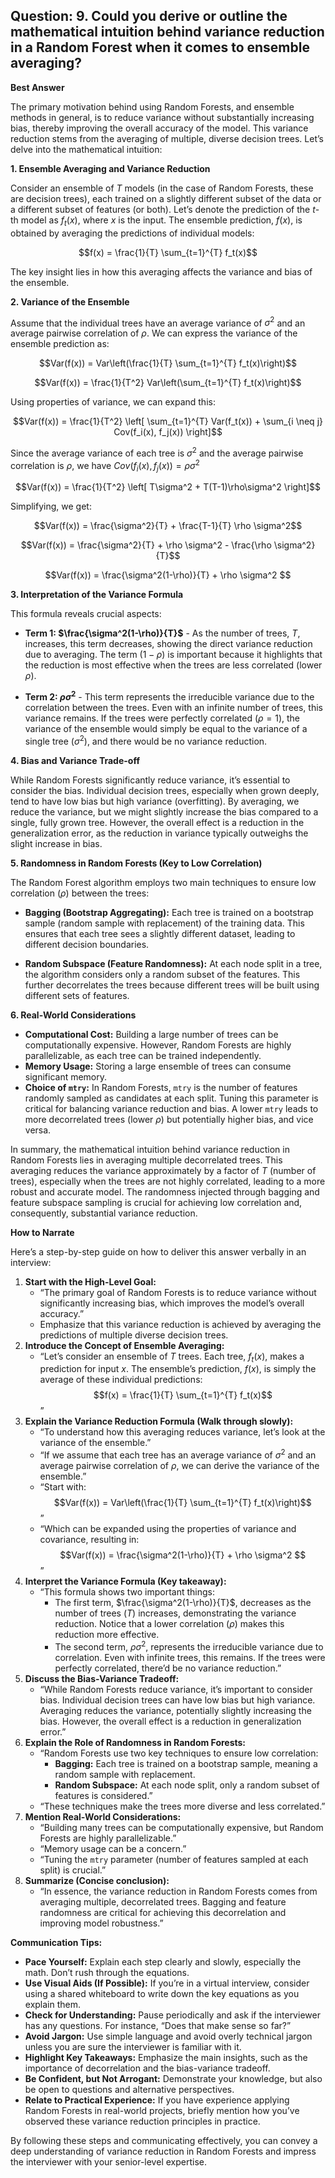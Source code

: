 ## Question: 9. Could you derive or outline the mathematical intuition behind variance reduction in a Random Forest when it comes to ensemble averaging?

**Best Answer**

The primary motivation behind using Random Forests, and ensemble methods in general, is to reduce variance without substantially increasing bias, thereby improving the overall accuracy of the model. This variance reduction stems from the averaging of multiple, diverse decision trees. Let's delve into the mathematical intuition:

**1. Ensemble Averaging and Variance Reduction**

Consider an ensemble of $T$ models (in the case of Random Forests, these are decision trees), each trained on a slightly different subset of the data or a different subset of features (or both). Let's denote the prediction of the $t$-th model as $f_t(x)$, where $x$ is the input. The ensemble prediction, $f(x)$, is obtained by averaging the predictions of individual models:

$$f(x) = \frac{1}{T} \sum_{t=1}^{T} f_t(x)$$

The key insight lies in how this averaging affects the variance and bias of the ensemble.

**2. Variance of the Ensemble**

Assume that the individual trees have an average variance of $\sigma^2$ and an average pairwise correlation of $\rho$.  We can express the variance of the ensemble prediction as:

$$Var(f(x)) = Var\left(\frac{1}{T} \sum_{t=1}^{T} f_t(x)\right)$$

$$Var(f(x)) = \frac{1}{T^2} Var\left(\sum_{t=1}^{T} f_t(x)\right)$$

Using properties of variance, we can expand this:

$$Var(f(x)) = \frac{1}{T^2} \left[ \sum_{t=1}^{T} Var(f_t(x)) + \sum_{i \neq j} Cov(f_i(x), f_j(x)) \right]$$

Since the average variance of each tree is $\sigma^2$ and the average pairwise correlation is $\rho$, we have $Cov(f_i(x), f_j(x)) = \rho \sigma^2$

$$Var(f(x)) = \frac{1}{T^2} \left[ T\sigma^2 + T(T-1)\rho\sigma^2 \right]$$

Simplifying, we get:

$$Var(f(x)) = \frac{\sigma^2}{T} + \frac{T-1}{T} \rho \sigma^2$$

$$Var(f(x)) = \frac{\sigma^2}{T} +  \rho \sigma^2 - \frac{\rho \sigma^2}{T}$$

$$Var(f(x)) = \frac{\sigma^2(1-\rho)}{T} +  \rho \sigma^2 $$

**3. Interpretation of the Variance Formula**

This formula reveals crucial aspects:

*   **Term 1:  $\frac{\sigma^2(1-\rho)}{T}$** -  As the number of trees, $T$, increases, this term decreases, showing the direct variance reduction due to averaging.  The term $(1-\rho)$ is important because it highlights that the reduction is most effective when the trees are less correlated (lower $\rho$).

*   **Term 2: $\rho \sigma^2$** - This term represents the irreducible variance due to the correlation between the trees. Even with an infinite number of trees, this variance remains. If the trees were perfectly correlated ($\rho = 1$), the variance of the ensemble would simply be equal to the variance of a single tree ($\sigma^2$), and there would be no variance reduction.

**4. Bias and Variance Trade-off**

While Random Forests significantly reduce variance, it's essential to consider the bias. Individual decision trees, especially when grown deeply, tend to have low bias but high variance (overfitting). By averaging, we reduce the variance, but we might slightly increase the bias compared to a single, fully grown tree. However, the overall effect is a reduction in the generalization error, as the reduction in variance typically outweighs the slight increase in bias.

**5. Randomness in Random Forests (Key to Low Correlation)**

The Random Forest algorithm employs two main techniques to ensure low correlation ($\rho$) between the trees:

*   **Bagging (Bootstrap Aggregating):** Each tree is trained on a bootstrap sample (random sample with replacement) of the training data. This ensures that each tree sees a slightly different dataset, leading to different decision boundaries.

*   **Random Subspace (Feature Randomness):** At each node split in a tree, the algorithm considers only a random subset of the features. This further decorrelates the trees because different trees will be built using different sets of features.

**6. Real-World Considerations**

*   **Computational Cost:** Building a large number of trees can be computationally expensive. However, Random Forests are highly parallelizable, as each tree can be trained independently.
*   **Memory Usage:** Storing a large ensemble of trees can consume significant memory.
*   **Choice of `mtry`:** In Random Forests, `mtry` is the number of features randomly sampled as candidates at each split. Tuning this parameter is critical for balancing variance reduction and bias. A lower `mtry` leads to more decorrelated trees (lower $\rho$) but potentially higher bias, and vice versa.

In summary, the mathematical intuition behind variance reduction in Random Forests lies in averaging multiple decorrelated trees. This averaging reduces the variance approximately by a factor of $T$ (number of trees), especially when the trees are not highly correlated, leading to a more robust and accurate model. The randomness injected through bagging and feature subspace sampling is crucial for achieving low correlation and, consequently, substantial variance reduction.

**How to Narrate**

Here's a step-by-step guide on how to deliver this answer verbally in an interview:

1.  **Start with the High-Level Goal:**
    *   "The primary goal of Random Forests is to reduce variance without significantly increasing bias, which improves the model's overall accuracy."
    *   Emphasize that this variance reduction is achieved by averaging the predictions of multiple diverse decision trees.

2.  **Introduce the Concept of Ensemble Averaging:**
    *   "Let's consider an ensemble of $T$ trees. Each tree, $f_t(x)$, makes a prediction for input $x$. The ensemble's prediction, $f(x)$, is simply the average of these individual predictions: $$f(x) = \frac{1}{T} \sum_{t=1}^{T} f_t(x)$$"

3.  **Explain the Variance Reduction Formula (Walk through slowly):**
    *   "To understand how this averaging reduces variance, let's look at the variance of the ensemble."
    *   "If we assume that each tree has an average variance of $\sigma^2$ and an average pairwise correlation of $\rho$, we can derive the variance of the ensemble."
    *   "Start with: $$Var(f(x)) = Var\left(\frac{1}{T} \sum_{t=1}^{T} f_t(x)\right)$$"
    *   "Which can be expanded using the properties of variance and covariance, resulting in: $$Var(f(x)) = \frac{\sigma^2(1-\rho)}{T} +  \rho \sigma^2 $$"

4.  **Interpret the Variance Formula (Key takeaway):**
    *   "This formula shows two important things:
        *  The first term, $\frac{\sigma^2(1-\rho)}{T}$, decreases as the number of trees ($T$) increases, demonstrating the variance reduction. Notice that a lower correlation ($\rho$) makes this reduction more effective.
        *   The second term, $\rho \sigma^2$, represents the irreducible variance due to correlation. Even with infinite trees, this remains. If the trees were perfectly correlated, there'd be no variance reduction."

5.  **Discuss the Bias-Variance Tradeoff:**
    *   "While Random Forests reduce variance, it's important to consider bias. Individual decision trees can have low bias but high variance. Averaging reduces the variance, potentially slightly increasing the bias. However, the overall effect is a reduction in generalization error."

6.  **Explain the Role of Randomness in Random Forests:**
    *   "Random Forests use two key techniques to ensure low correlation:
        *   **Bagging:** Each tree is trained on a bootstrap sample, meaning a random sample with replacement.
        *   **Random Subspace:** At each node split, only a random subset of features is considered."
    *   "These techniques make the trees more diverse and less correlated."

7.  **Mention Real-World Considerations:**
    *   "Building many trees can be computationally expensive, but Random Forests are highly parallelizable."
    *   "Memory usage can be a concern."
    *   "Tuning the `mtry` parameter (number of features sampled at each split) is crucial."

8.  **Summarize (Concise conclusion):**
    *   "In essence, the variance reduction in Random Forests comes from averaging multiple, decorrelated trees. Bagging and feature randomness are critical for achieving this decorrelation and improving model robustness."

**Communication Tips:**

*   **Pace Yourself:** Explain each step clearly and slowly, especially the math. Don't rush through the equations.
*   **Use Visual Aids (If Possible):** If you're in a virtual interview, consider using a shared whiteboard to write down the key equations as you explain them.
*   **Check for Understanding:** Pause periodically and ask if the interviewer has any questions. For instance, "Does that make sense so far?"
*   **Avoid Jargon:** Use simple language and avoid overly technical jargon unless you are sure the interviewer is familiar with it.
*   **Highlight Key Takeaways:** Emphasize the main insights, such as the importance of decorrelation and the bias-variance tradeoff.
*   **Be Confident, but Not Arrogant:** Demonstrate your knowledge, but also be open to questions and alternative perspectives.
*   **Relate to Practical Experience:** If you have experience applying Random Forests in real-world projects, briefly mention how you've observed these variance reduction principles in practice.

By following these steps and communicating effectively, you can convey a deep understanding of variance reduction in Random Forests and impress the interviewer with your senior-level expertise.
